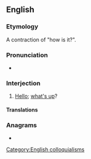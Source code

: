 ==English==

===Etymology===
A contraction of "how is it?".

===Pronunciation===
* {{audio|En-au-howzit.ogg|Audio (AU)|lang=en}}

===Interjection===
{{en-interj}}

# {{lb|en|slang|South Africa|Hawaii}} [[hello|Hello]]; [[what's up]]?

====Translations====
{{trans-see|what's up}}

===Anagrams===
* {{anagrams|en|a=hiotwz|howitz}}

[[Category:English colloquialisms]]
